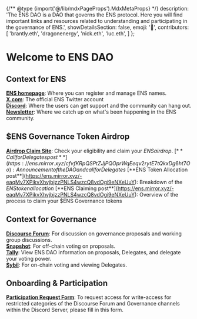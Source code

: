 {/** @type {import('@/lib/mdxPageProps').MdxMetaProps} */}
    description: 'The ENS DAO is a DAO that governs the ENS protocol. Here you will find important links and resources related to understanding and participating in the governance of ENS.',
    showDetailsSection: false,
    emoji: '👋',
    contributors: [
        'brantly.eth',
        'dragonenergy',
        'nick.eth',
        'luc.eth',
    ]
};


# Welcome to ENS DAO

## Context for ENS

[**ENS homepage**](https://ens.domains): Where you can register and manage ENS names.\
[**X.com**](https://x.com/ensdomains): The official ENS Twitter account\
[**Discord**](https://chat.ens.domains): Where the users can get support and the community can hang out.\
[**Newsletter**](https://ensdomains.substack.com): Where we catch up on what's been happening in the ENS community.

## $ENS Governance Token Airdrop

[**Airdrop Claim Site**](https://claim.ens.domains): Check your eligibility and claim your $ENS airdrop.\
[**Call for Delegates post**](https://ens.mirror.xyz/cfvfKRpQSPtZJjPQOprWqEeqv2rytE7tQkxDg6ht7Oo): Announcement of the DAO and call for Delegates\
[**$ENS Token Allocation post**](https://ens.mirror.xyz/-eaqMv7XPikvXhvjbjzzPNLS4wzcQ8vdOgi9eNXeUuY): Breakdown of the $ENS token allocation\
[**$ENS Claiming post**](https://ens.mirror.xyz/-eaqMv7XPikvXhvjbjzzPNLS4wzcQ8vdOgi9eNXeUuY): Overview of the process to claim your $ENS Governance tokens

## Context for Governance

[**Discourse Forum**](https://discuss.ens.domains): For discussion on governance proposals and working group discussions.\
[**Snapshot**](https://snapshot.org/#/ens.eth): For off-chain voting on proposals.\
[**Tally**](https://www.withtally.com/governance/ens): View ENS DAO information on proposals, Delegates, and delegate your voting power.\
[**Sybil**](https://sybil.org/#/delegates/ens): For on-chain voting and viewing Delegates.

## Onboarding & Participation

[**Participation Request Form**](https://airtable.com/shrv2xP39SmuCcd5j): To request access for write-access for restricted categories of the Discourse Forum and Governance channels within the Discord Server, please fill in this form.
